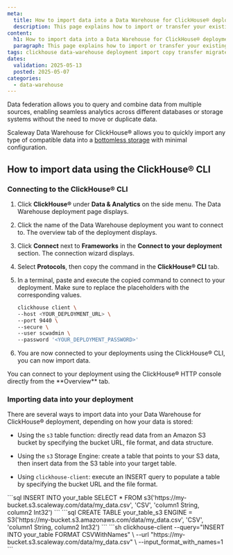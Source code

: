 ```yaml
---
meta:
  title: How to import data into a Data Warehouse for ClickHouse® deployment
  description: This page explains how to import or transfer your existing data into a Scaleway Data Warehouse using ClickHouse®.
content:
  h1: How to import data into a Data Warehouse for ClickHouse® deployment
  paragraph: This page explains how to import or transfer your existing data into a Scaleway Data Warehouse using ClickHouse®.
tags: clickhouse data-warehouse deployment import copy transfer migrate data federation
dates:
  validation: 2025-05-13
  posted: 2025-05-07
categories:
  - data-warehouse
---
```


Data federation allows you to query and combine data from multiple sources, enabling seamless analytics across different databases or storage systems without the need to move or duplicate data. 

Scaleway Data Warehouse for ClickHouse® allows you to quickly import any type of compatible data into a [bottomless storage](/data-warehouse/concepts/#bottomless-storage) with minimal configuration.

## How to import data using the ClickHouse® CLI

### Connecting to the ClickHouse® CLI

1. Click **ClickHouse®** under **Data & Analytics** on the side menu. The Data Warehouse deployment page displays.

2. Click the name of the Data Warehouse deployment you want to connect to. The overview tab of the deployment displays.

3. Click **Connect** next to **Frameworks** in the **Connect to your deployment** section. The connection wizard displays. 

4. Select **Protocols**, then copy the command in the **ClickHouse® CLI** tab.

5. In a terminal, paste and execute the copied command to connect to your deployment. Make sure to replace the placeholders with the corresponding values.

    ```sh
    clickhouse client \
    --host <YOUR_DEPLOYMENT_URL> \
    --port 9440 \
    --secure \
    --user scwadmin \
    --password '<YOUR_DEPLOYMENT_PASSWORD>'
    ```

6. You are now connected to your deployments using the ClickHouse® CLI, you can now import data.

<Message type="tip">
You can connect to your deployment using the ClickHouse® HTTP console directly from the **Overview** tab.
</Message>

### Importing data into your deployment

There are several ways to import data into your Data Warehouse for ClickHouse® deployment, depending on how your data is stored:

- Using the `s3` table function: directly read data from an Amazon S3 bucket by specifying the bucket URL, file format, and data structure.

- Using the `s3` Storage Engine: create a table that points to your S3 data, then insert data from the S3 table into your target table.

- Using `clickhouse-client`: execute an INSERT query to populate a table by specifying the bucket URL and the file format.

<Tabs id="import-data-into-data-warehouse">
<TabsTab label="s3 table function">
    ```sql
    INSERT INTO your_table
    SELECT *
    FROM s3('https://my-bucket.s3.scaleway.com/data/my_data.csv', 'CSV', 'column1 String, column2 Int32')
    ```
</TabsTab>
<TabsTab label="s3 storage engine">
```sql
    CREATE TABLE your_table_s3
    ENGINE = S3('https://my-bucket.s3.amazonaws.com/data/my_data.csv', 'CSV', 'column1 String, column2 Int32')
    ```
</TabsTab>
<TabsTab label="ClickHouse® Client">
    ```sh
    clickhouse-client --query="INSERT INTO your_table FORMAT CSVWithNames" \
    --url "https://my-bucket.s3.scaleway.com/data/my_data.csv" \
    --input_format_with_names=1
    ```
</TabsTab>
</Tabs>


